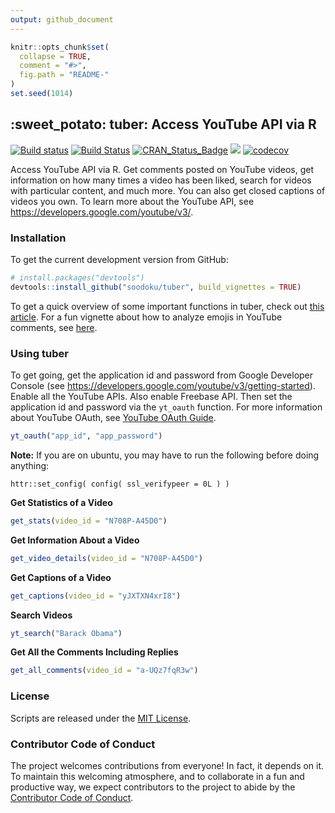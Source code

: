 ```yaml
---
output: github_document
---
```


<!-- README.md is generated from README.Rmd. Please edit that file -->

```r
knitr::opts_chunk$set(
  collapse = TRUE,
  comment = "#>",
  fig.path = "README-"
)
set.seed(1014)
```

## :sweet_potato: tuber: Access YouTube API via R

[![Build status](https://ci.appveyor.com/api/projects/status/pgr0wih12gtwvvvx?svg=true)](https://ci.appveyor.com/project/soodoku/tuber)
[![Build Status](https://travis-ci.org/soodoku/tuber.svg?branch=master)](https://travis-ci.org/soodoku/tuber)
[![CRAN_Status_Badge](http://www.r-pkg.org/badges/version/tuber)](https://cran.r-project.org/package=tuber)
![](http://cranlogs.r-pkg.org/badges/grand-total/tuber)
[![codecov](https://codecov.io/gh/soodoku/tuber/branch/master/graph/badge.svg)](https://codecov.io/gh/soodoku/tuber)

Access YouTube API via R. Get comments posted on YouTube videos, get information on how many times a video has been liked, search for videos with particular content, and much more. You can also get closed captions of videos you own. To learn more about the YouTube API, see [https://developers.google.com/youtube/v3/](https://developers.google.com/youtube/v3/).

### Installation

To get the current development version from GitHub:

```r
# install.packages("devtools")
devtools::install_github("soodoku/tuber", build_vignettes = TRUE)
```

To get a quick overview of some important functions in tuber, check out [this article](http://soodoku.github.io/tuber/articles/tuber-ex.html). For a fun vignette about how to analyze emojis in YouTube comments, see [here](http://soodoku.github.io/tuber/articles/emoji_vignette.html). 

### Using tuber

To get going, get the application id and password from Google Developer Console (see [https://developers.google.com/youtube/v3/getting-started](https://developers.google.com/youtube/v3/getting-started)). Enable all the YouTube APIs. Also enable Freebase API. Then set the application id and password via the `yt_oauth` function. For more information about YouTube OAuth, see [YouTube OAuth Guide](https://developers.google.com/youtube/v3/guides/authentication).

```r
yt_oauth("app_id", "app_password")
```

**Note:** If you are on ubuntu, you may have to run the following before doing anything:

```
httr::set_config( config( ssl_verifypeer = 0L ) )
```

**Get Statistics of a Video**

```r
get_stats(video_id = "N708P-A45D0")
```

**Get Information About a Video**

```r
get_video_details(video_id = "N708P-A45D0")
```

**Get Captions of a Video**

```r
get_captions(video_id = "yJXTXN4xrI8")
```

**Search Videos**
```r
yt_search("Barack Obama")
```

**Get All the Comments Including Replies**

```r
get_all_comments(video_id = "a-UQz7fqR3w")
```

### License
Scripts are released under the [MIT License](http://opensource.org/licenses/MIT).

### Contributor Code of Conduct

The project welcomes contributions from everyone! In fact, it depends on it. To maintain this welcoming atmosphere, and to collaborate in a fun and productive way, we expect contributors to the project to abide by the [Contributor Code of Conduct](http://contributor-covenant.org/version/1/0/0/).
